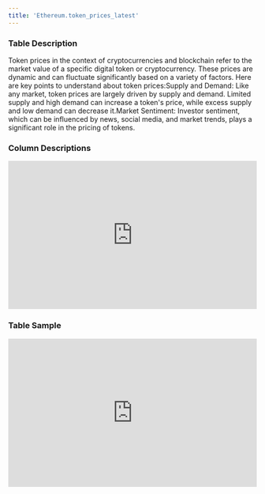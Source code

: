```yaml
---
title: 'Ethereum.token_prices_latest'
---
```


### Table Description
Token prices in the context of cryptocurrencies and blockchain refer to the market value of a specific digital token or cryptocurrency. These prices are dynamic and can fluctuate significantly based on a variety of factors. Here are key points to understand about token prices:Supply and Demand: Like any market, token prices are largely driven by supply and demand. Limited supply and high demand can increase a token's price, while excess supply and low demand can decrease it.Market Sentiment: Investor sentiment, which can be influenced by news, social media, and market trends, plays a significant role in the pricing of tokens.
### Column Descriptions

<div>
    <iframe
        src="http://127.0.0.1:3000/columns/ethereum.token_prices_latest"
        width="100%"
        height="300px"
        frameBorder="0"
        scrolling="no"
    ></iframe>
</div>

### Table Sample

<div>
    <iframe
        src="http://127.0.0.1:3000/data/ethereum.token_prices_latest"
        width="100%"
        height="300px"
        frameBorder="0"
        scrolling="no"
    ></iframe>
</div>
